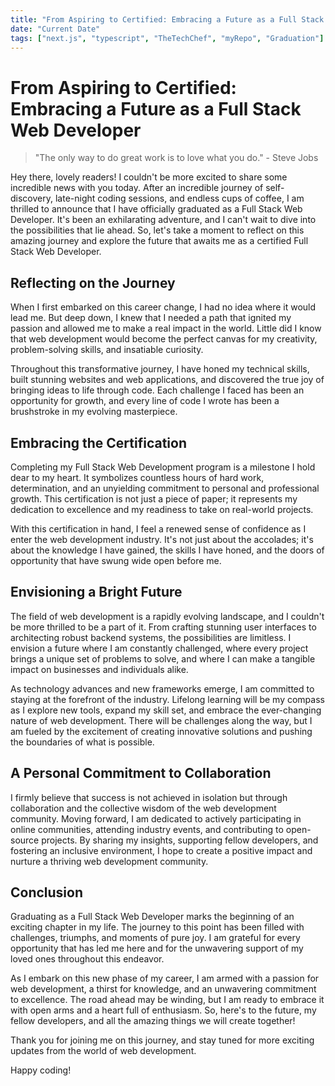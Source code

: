 ```yaml
---
title: "From Aspiring to Certified: Embracing a Future as a Full Stack Web Developer"
date: "Current Date"
tags: ["next.js", "typescript", "TheTechChef", "myRepo", "Graduation"]
---
```


# From Aspiring to Certified: Embracing a Future as a Full Stack Web Developer

> "The only way to do great work is to love what you do." - Steve Jobs

Hey there, lovely readers! I couldn't be more excited to share some incredible news with you today. After an incredible journey of self-discovery, late-night coding sessions, and endless cups of coffee, I am thrilled to announce that I have officially graduated as a Full Stack Web Developer. It's been an exhilarating adventure, and I can't wait to dive into the possibilities that lie ahead. So, let's take a moment to reflect on this amazing journey and explore the future that awaits me as a certified Full Stack Web Developer.

## Reflecting on the Journey

When I first embarked on this career change, I had no idea where it would lead me. But deep down, I knew that I needed a path that ignited my passion and allowed me to make a real impact in the world. Little did I know that web development would become the perfect canvas for my creativity, problem-solving skills, and insatiable curiosity.

Throughout this transformative journey, I have honed my technical skills, built stunning websites and web applications, and discovered the true joy of bringing ideas to life through code. Each challenge I faced has been an opportunity for growth, and every line of code I wrote has been a brushstroke in my evolving masterpiece.

## Embracing the Certification

Completing my Full Stack Web Development program is a milestone I hold dear to my heart. It symbolizes countless hours of hard work, determination, and an unyielding commitment to personal and professional growth. This certification is not just a piece of paper; it represents my dedication to excellence and my readiness to take on real-world projects.

With this certification in hand, I feel a renewed sense of confidence as I enter the web development industry. It's not just about the accolades; it's about the knowledge I have gained, the skills I have honed, and the doors of opportunity that have swung wide open before me.

## Envisioning a Bright Future

The field of web development is a rapidly evolving landscape, and I couldn't be more thrilled to be a part of it. From crafting stunning user interfaces to architecting robust backend systems, the possibilities are limitless. I envision a future where I am constantly challenged, where every project brings a unique set of problems to solve, and where I can make a tangible impact on businesses and individuals alike.

As technology advances and new frameworks emerge, I am committed to staying at the forefront of the industry. Lifelong learning will be my compass as I explore new tools, expand my skill set, and embrace the ever-changing nature of web development. There will be challenges along the way, but I am fueled by the excitement of creating innovative solutions and pushing the boundaries of what is possible.

## A Personal Commitment to Collaboration

I firmly believe that success is not achieved in isolation but through collaboration and the collective wisdom of the web development community. Moving forward, I am dedicated to actively participating in online communities, attending industry events, and contributing to open-source projects. By sharing my insights, supporting fellow developers, and fostering an inclusive environment, I hope to create a positive impact and nurture a thriving web development community.

## Conclusion

Graduating as a Full Stack Web Developer marks the beginning of an exciting chapter in my life. The journey to this point has been filled with challenges, triumphs, and moments of pure joy. I am grateful for every opportunity that has led me here and for the unwavering support of my loved ones throughout this endeavor.

As I embark on this new phase of my career, I am armed with a passion for web development, a thirst for knowledge, and an unwavering commitment to excellence. The road ahead may be winding, but I am ready to embrace it with open arms and a heart full of enthusiasm. So, here's to the future, my fellow developers, and all the amazing things we will create together!

Thank you for joining me on this journey, and stay tuned for more exciting updates from the world of web development.

Happy coding!
